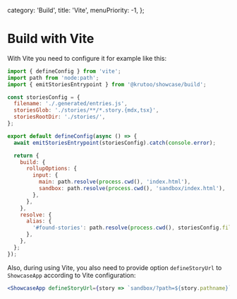   category: 'Build',
  title: 'Vite',
  menuPriority: -1,
};

# Build with Vite

With Vite you need to configure it for example like this:

```js
import { defineConfig } from 'vite';
import path from 'node:path';
import { emitStoriesEntrypoint } from '@krutoo/showcase/build';

const storiesConfig = {
  filename: './.generated/entries.js',
  storiesGlob: './stories/**/*.story.{mdx,tsx}',
  storiesRootDir: './stories/',
};

export default defineConfig(async () => {
  await emitStoriesEntrypoint(storiesConfig).catch(console.error);

  return {
    build: {
      rollupOptions: {
        input: {
          main: path.resolve(process.cwd(), 'index.html'),
          sandbox: path.resolve(process.cwd(), 'sandbox/index.html'),
        },
      },
    },
    resolve: {
      alias: {
        '#found-stories': path.resolve(process.cwd(), storiesConfig.filename),
      },
    },
  };
});
```

Also, during using Vite, you also need to provide option `defineStoryUrl` to `ShowcaseApp` according to Vite configuration:

```jsx
<ShowcaseApp defineStoryUrl={story => `sandbox/?path=${story.pathname}`} />
```

